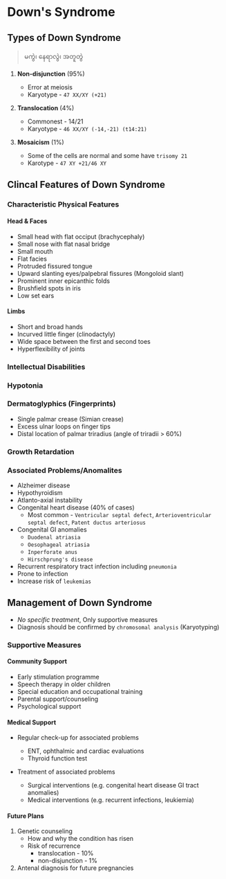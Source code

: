 # Down's Syndrome

## Types of Down Syndrome

> မကွဲ၊ နေရာလွဲ၊ အတူတွဲ

1. **Non-disjunction** (95%)

   - Error at meiosis
   - Karyotype - `47 XX/XY (+21)`

1. **Translocation** (4%)

   - Commonest - 14/21
   - Karyotype - `46 XX/XY (-14,-21) (t14:21)`

1. **Mosaicism** (1%)

   - Some of the cells are normal and some have `trisomy 21`
   - Karotype - `47 XY +21/46 XY`

## Clincal Features of Down Syndrome

### Characteristic Physical Features

#### Head & Faces

- Small head with flat occiput (brachycephaly)
- Small nose with flat nasal bridge
- Small mouth
- Flat facies
- Protruded fissured tongue
- Upward slanting eyes/palpebral fissures (Mongoloid slant)
- Prominent inner epicanthic folds
- Brushfield spots in iris
- Low set ears

#### Limbs

- Short and broad hands
- Incurved little finger (clinodactyly)
- Wide space between the first and second toes
- Hyperflexibility of joints

### Intellectual Disabilities

### Hypotonia

### Dermatoglyphics (Fingerprints)

- Single palmar crease (Simian crease)
- Excess ulnar loops on finger tips
- Distal location of palmar triradius (angle of triradii > 60%)

### Growth Retardation

### Associated Problems/Anomalites

- Alzheimer disease
- Hypothyroidism
- Atlanto-axial instability
- Congenital heart disease (40% of cases)
  - Most common - `Ventricular septal defect`, `Arterioventricular septal defect`, `Patent ductus arteriosus`
- Congenital GI anomalies
  - `Duodenal atriasia`
  - `Oesophageal atriasia`
  - `Inperforate anus`
  - `Hirschprung's disease`
- Recurrent respiratory tract infection including `pneumonia`
- Prone to infection
- Increase risk of `leukemias`

## Management of Down Syndrome

- _No specific treatment_, Only supportive measures
- Diagnosis should be confirmed by `chromosomal analysis` (Karyotyping)

### Supportive Measures

#### Community Support

- Early stimulation programme
- Speech therapy in older children
- Special education and occupational training
- Parental support/counseling
- Psychological support

#### Medical Support

- Regular check-up for associated problems

  - ENT, ophthalmic and cardiac evaluations
  - Thyroid function test

- Treatment of associated problems

  - Surgical interventions (e.g. congenital heart disease GI tract anomalies)
  - Medical interventions (e.g. recurrent infections, leukiemia)

#### Future Plans

1. Genetic counseling
   - How and why the condition has risen
   - Risk of recurrence
     - translocation - 10%
     - non-disjunction - 1%
1. Antenal diagnosis for future pregnancies
